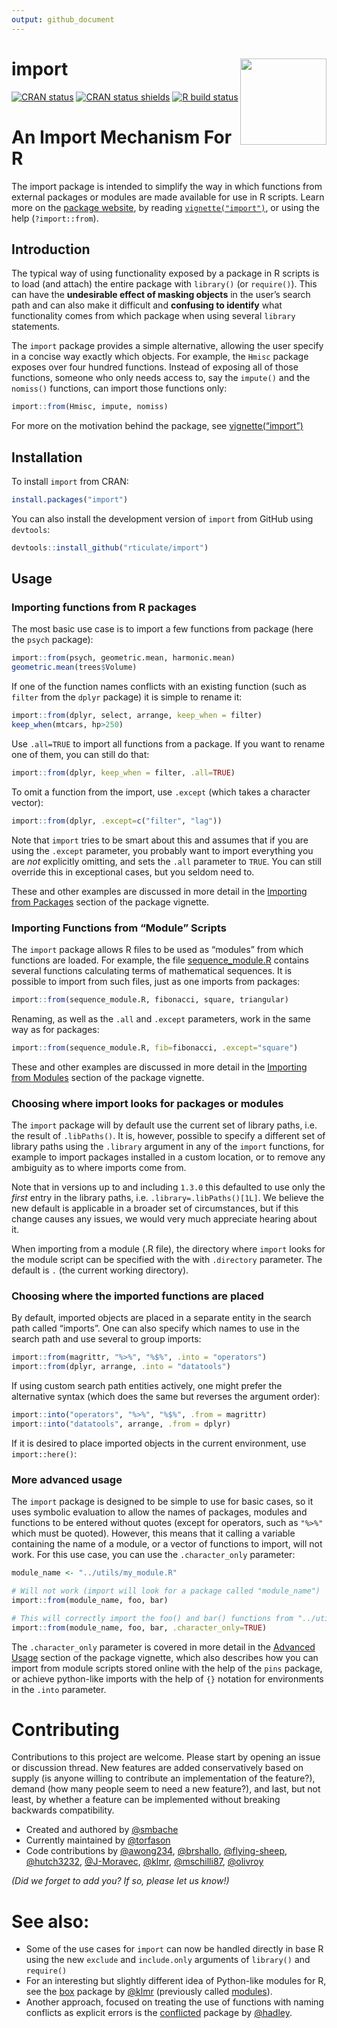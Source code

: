 ```yaml
---
output: github_document
---
```


# import <a href="https://import.rticulate.org"><img src="man/figures/logo.png" align="right" height="138" /></a>

<!-- badges: start -->
[![CRAN status](https://www.r-pkg.org/badges/version/import)](https://CRAN.R-project.org/package=import)
[![CRAN status shields](https://img.shields.io/badge/Git-`r desc::desc_get_version() `-success)](https://github.com/rticulate/import)
[![R build status](https://github.com/rticulate/import/workflows/R-CMD-check/badge.svg)](https://github.com/rticulate/import/actions)
<!-- badges: end -->

# An Import Mechanism For R

The import package is intended to simplify the way in which functions from external 
packages or modules are made available for use in R scripts. Learn more on 
the [package website](https://import.rticulate.org/), by reading
[`vignette("import")`](https://import.rticulate.org/articles/import.html),
or using the help (`?import::from`).

## Introduction

The typical way of using functionality exposed by a package in R scripts is to 
load (and attach) the entire package with `library()` (or `require()`). This can 
have the **undesirable effect of masking objects** in the user's search path 
and can also make it difficult and **confusing to identify** what functionality 
comes from which package when using several `library` statements.

The `import` package provides a simple alternative, allowing the user specify in
a concise way exactly which objects. For example, the `Hmisc` package exposes over
four hundred functions. Instead of exposing all of those functions, someone who only needs 
access to, say the `impute()` and the `nomiss()` functions, can import those functions only:

```R
import::from(Hmisc, impute, nomiss)
```

For more on the motivation behind the package, see 
[vignette("import")](https://import.rticulate.org/articles/import.html)


## Installation

To install `import` from CRAN:

```R
install.packages("import")
```

You can also install the development version of  `import` from GitHub using `devtools`:

```R
devtools::install_github("rticulate/import")
```

## Usage

### Importing functions from R packages

The most basic use case is to import a few functions from package 
(here the `psych` package):

```R
import::from(psych, geometric.mean, harmonic.mean)
geometric.mean(trees$Volume)
```

If one of the function names conflicts with an existing function (such as `filter` 
from the `dplyr` package) it is simple to rename it:

```R
import::from(dplyr, select, arrange, keep_when = filter)
keep_when(mtcars, hp>250)
```

Use `.all=TRUE` to import all functions from a package. If you want to rename one 
of them, you can still do that:

```R
import::from(dplyr, keep_when = filter, .all=TRUE)
```

To omit a function from the import, use `.except` (which takes a character vector): 
```R
import::from(dplyr, .except=c("filter", "lag"))
```

Note that `import` tries to be smart about this and assumes that if you are using the 
`.except` parameter, you probably want to import everything you are _not_ explicitly omitting,
and sets the `.all` parameter to `TRUE`. You can still override this in exceptional cases, 
but you seldom need to.

These and other examples are discussed in more detail in the 
[Importing from Packages](https://import.rticulate.org/articles/import.html#importing-from-packages) section of the
package vignette.

### Importing Functions from "Module" Scripts

The `import` package allows R files to be used as "modules" from which functions are loaded.
For example, the file 
[sequence_module.R](https://raw.githubusercontent.com/rticulate/import/master/man/examples/sequence_module.R) 
contains several functions calculating terms of mathematical sequences. It is 
possible to import from such files, just as one imports from packages:

```R
import::from(sequence_module.R, fibonacci, square, triangular)
```

Renaming, as well as the `.all` and `.except` parameters, work in the same way as for packages:

```R
import::from(sequence_module.R, fib=fibonacci, .except="square")
```

These and other examples are discussed in more detail in the 
[Importing from Modules](https://import.rticulate.org/articles/import.html#importing-functions-from-module-scripts) 
section of the package vignette.

### Choosing where import looks for packages or modules

The `import` package will by default use the current set of library paths, i.e.
the result of `.libPaths()`. It is, however, possible to specify a different set
of library paths using the `.library` argument in any of the `import` functions,
for example to import packages installed in a custom location, or to remove any
ambiguity as to where imports come from.

Note that in versions up to and including `1.3.0` this defaulted to use only the
*first* entry in the library paths, i.e. `.library=.libPaths()[1L]`. We believe
the new default is applicable in a broader set of circumstances, but if this
change causes any issues, we would very much appreciate hearing about it.

When importing from a module (.R file), the directory where `import` looks for
the module script can be specified with the with `.directory` parameter. 
The default is `.` (the current working directory).

### Choosing where the imported functions are placed

By default, imported objects are placed in a separate entity in the search 
path called "imports". One can also specify which names to use in the search 
path and use several to group imports:

```R
import::from(magrittr, "%>%", "%$%", .into = "operators") 
import::from(dplyr, arrange, .into = "datatools")
```

If using custom search path entities actively, one might prefer the 
alternative syntax (which does the same but reverses the argument order):

```R
import::into("operators", "%>%", "%$%", .from = magrittr)
import::into("datatools", arrange, .from = dplyr)
```
If it is desired to place imported objects in the current environment, 
use `import::here()`:

### More advanced usage

The `import` package is designed to be simple to use for basic cases, so it uses
symbolic evaluation to allow the names of packages, modules and functions to be
entered without quotes (except for operators, such as `"%>%"` which must be quoted).
However, this means that it calling a variable containing the name of a module, or a 
vector of functions to import, will not work. For this use case, you can use the
`.character_only` parameter:

```R
module_name <- "../utils/my_module.R"

# Will not work (import will look for a package called "module_name")
import::from(module_name, foo, bar)

# This will correctly import the foo() and bar() functions from "../utils/my_module.R"
import::from(module_name, foo, bar, .character_only=TRUE)
```

The `.character_only` parameter is covered in more detail in the 
[Advanced Usage](https://import.rticulate.org/articles/import.html#advanced-usage) section of the package vignette, 
which also describes how you can import from module scripts stored online with the
help of the `pins` package, or achieve python-like imports with the help of `{}` 
notation for environments in the `.into` parameter.

# Contributing

Contributions to this project are welcome. Please start by opening an issue or
discussion thread. New features are added conservatively based on supply (is
anyone willing to contribute an implementation of the feature?), demand (how many
people seem to need a new feature?), and last, but not least, by whether a
feature can be implemented without breaking backwards compatibility.

* Created and authored by [@smbache](https://github.com/smbache)
* Currently maintained by [@torfason](https://github.com/torfason)
* Code contributions by 
  [@awong234](https://github.com/awong234), 
  [@brshallo](https://github.com/brshallo), 
  [@flying-sheep](https://github.com/flying-sheep), 
  [@hutch3232](https://github.com/hutch3232),
  [@J-Moravec](https://github.com/J-Moravec), 
  [@klmr](https://github.com/klmr),
  [@mschilli87](https://github.com/mschilli87),
  [@olivroy](https://github.com/olivroy)
  
*(Did we forget to add you? If so, please let us know!)*

# See also:

* Some of the use cases for `import` can now be handled directly in base R using the
  new `exclude` and `include.only` arguments of `library()` and `require()`
* For an interesting but slightly different idea of Python-like modules for R, see the 
  [box](https://klmr.me/box/) package by [@klmr](https://github.com/klmr) (previously 
  called [modules](https://github.com/klmr/modules)).
* Another approach, focused on treating the use of functions with naming conflicts as
  explicit errors is the [conflicted](https://github.com/r-lib/conflicted) 
  package by [@hadley](https://github.com/hadley).

